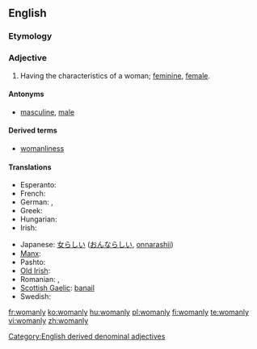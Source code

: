 ==English==

===Etymology===
{{suffix|woman|ly}}

===Adjective===
{{en-adj|womanl|ier}}

# Having the characteristics of a woman; [[feminine]], [[female]].

====Antonyms====
* [[masculine]], [[male]]

====Derived terms====
* [[womanliness]]

====Translations====
{{trans-top|having the characteristics of a woman}}
* Esperanto: {{t|eo|virina}}
* French: {{t+|fr|féminin}}
* German: {{t+|de|weiblich}}, {{t-|de|fraulich}}
* Greek: {{t+|el|γυναικείος}}
* Hungarian: {{t+|hu|nőies}}
* Irish: {{t|ga|banúil}}
{{trans-mid}}
* Japanese: [[女らしい]] ([[おんならしい]], [[onnarashii]])
* [[Manx]]: {{t|gv|benoil}}
* Pashto: {{t|ps|ښځينه|tr=ẍëźina}}
* [[Old Irish]]: {{tø|sga|banamail}}
* Romanian: {{t|ro|feminin}}, {{t|ro|femeiesc}}
* [[Scottish Gaelic]]: [[banail]]
* Swedish: {{t|sv|kvinnlig}}
{{trans-bottom}}

[[Category:English derived denominal adjectives]]

[[fr:womanly]]
[[ko:womanly]]
[[hu:womanly]]
[[pl:womanly]]
[[fi:womanly]]
[[te:womanly]]
[[vi:womanly]]
[[zh:womanly]]